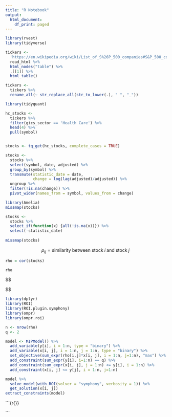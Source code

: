 ```yaml
---
title: "R Notebook"
output:
  html_document:
    df_print: paged
---
```


```r
library(rvest)
library(tidyverse)

tickers <- 
  'https://en.wikipedia.org/wiki/List_of_S%26P_500_companies#S&P_500_component_stocks' %>% 
  read_html %>%
  html_nodes("table") %>% 
  .[[1]] %>% 
  html_table() 

tickers <- 
  tickers %>% 
  rename_all(~ str_replace_all(str_to_lower(.), " ", "_"))
```

```r
library(tidyquant)

hc_stocks <- 
  tickers %>% 
  filter(gics_sector == 'Health Care') %>% 
  head(4) %>% 
  pull(symbol)


stocks <- tq_get(hc_stocks, complete_cases = TRUE)
```


```r
stocks <- 
  stocks %>% 
  select(symbol, date, adjusted) %>% 
  group_by(symbol) %>% 
  transmute(statistic_date = date, 
            change = log(lag(adjusted)/adjusted)) %>% 
  ungroup %>% 
  filter(!is.na(change)) %>% 
  pivot_wider(names_from = symbol, values_from = change)
```


```r
library(Amelia)
missmap(stocks)
```

```r
stocks <- 
  stocks %>% 
  select_if(function(x) {all(!is.na(x))}) %>% 
  select(-statistic_date)
  
missmap(stocks)
```

$$
\rho_{ij}=\text{similarity between stock} \;i\; \text{and stock} \;j\;
$$

```r
rho = cor(stocks)
```

```r
rho
```


$$

$$


```r
library(dplyr)
library(ROI)
library(ROI.plugin.symphony)
library(ompr)
library(ompr.roi)

n <- nrow(rho)
q <- 2

model <- MIPModel() %>%
  add_variable(y[i], i = 1:n, type = "binary") %>%
  add_variable(x[i, j], i = 1:n, j = 1:n, type = "binary") %>% 
  set_objective(sum_expr(rho[i,j]*x[i, j], i = 1:n, j=1:n), "max") %>% 
  add_constraint(sum_expr(y[i], i=1:n) == q) %>% 
  add_constraint(sum_expr(x[i, j], j = 1:n) <= y[i], i = 1:n) %>% 
  add_constraint(x[i, j] <= y[j], i = 1:n, j=1:n)

model %>% 
  solve_model(with_ROI(solver = "symphony", verbosity = 1)) %>% 
  get_solution(x[i, j]) 
extract_constraints(model)
```

```{r{}}



```

